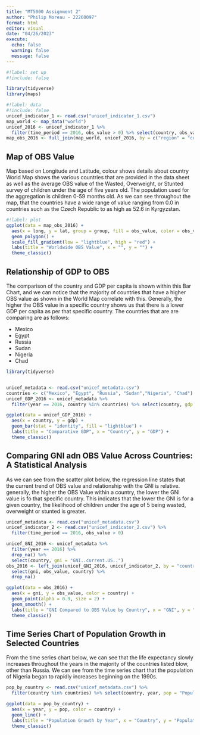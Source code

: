 ```yaml
---
title: "MT5000 Assignment 2"
author: "Philip Moreau - 22260097"
format: html
editor: visual
date: "04/26/2023"
execute: 
  echo: false
  warning: false
  message: false
---
```

```r
#!label: set up 
#!include: false

library(tidyverse)
library(maps)

```

```r
#!label: data 
#!include: false
unicef_indicator_1 <- read.csv("unicef_indicator_1.csv")
map_world <- map_data("world")
unicef_2016 <- unicef_indicator_1 %>%
  filter(time_period == 2016, obs_value > 0) %>% select(country, obs_value)
map_obs_2016 <- full_join(map_world, unicef_2016, by = c("region" = "country"))
```

## Map of OBS Value
Map based on Longitude and Latitude, colour shows details about country
World Map shows the various countries that are provided in the data sheet as well as the average OBS value of the Wasted, Overweight, or Stunted survey of children under the age of five years old. The population used for the aggregation is children 0-59 months old. As we can see throughout the map, that the countries have a wide range of value ranging from 0.0 in countries such as the Czech Republic to as high as 52.6 in Kyrgyzstan.

```r
#!label: plot 
ggplot(data = map_obs_2016) +
  aes(x = long, y = lat, group = group, fill = obs_value, color = obs_value) +
  geom_polygon() +
  scale_fill_gradient(low = "lightblue", high = "red") +
  labs(title = "Worldwide OBS Value", x = "", y = "") +
  theme_classic()
```

## Relationship of GDP to OBS
The comparison of the country and GDP per capita is shown within this Bar Chart, and we can notice that the majority of countries that have a higher OBS value as shown in the World Map correlate with this. Generally, the higher the OBS value in a specific country shows us that there is a lower GDP per capita as per that specific country. The countries that are are comparing are as follows: 

- Mexico 
- Egypt 
- Russia
- Sudan 
- Nigeria 
- Chad

```r
library(tidyverse)


unicef_metadata <- read.csv("unicef_metadata.csv") 
countries <- c("Mexico", "Egypt", "Russia", "Sudan","Nigeria", "Chad")
unicef_GDP_2016 <- unicef_metadata %>%
  filter(year == 2016, country %in% countries) %>% select(country, gdp = "GDP.per.capita..constant.2015.US..")

ggplot(data = unicef_GDP_2016) + 
  aes(x = country, y = gdp) +
  geom_bar(stat = "identity", fill = "lightblue") + 
  labs(title = "Comparative GDP", x = "Country", y = "GDP") +
  theme_classic()
```

## Comparing GNI adn OBS Value Across Countries: A Statistical Analysis
As we can see from the scatter plot below, the regression line states that the current trend of OBS value and relationship with the GNI is relative. generally, the higher the OBS Value within a country, the lower the GNI value is fo that specific country. This indicates that the lower the GNI is for a given country, the likelihood of children under the age of 5 being wasted, overweight or stunted is greater. 


```r
unicef_metadata <- read.csv("unicef_metadata.csv")
unicef_indicator_2 <- read.csv("unicef_indicator_2.csv") %>%
  filter(time_period == 2016, obs_value > 0)

unicef_GNI_2016 <- unicef_metadata %>%
  filter(year == 2016) %>% 
  drop_na() %>%
  select(country, gni = "GNI..current.US..")
obs_2016 <- left_join(unicef_GNI_2016, unicef_indicator_2, by = "country") %>%
  select(gni, obs_value, country) %>%
  drop_na()

ggplot(data = obs_2016) + 
  aes(x = gni, y = obs_value, color = country) +
  geom_point(alpha = 0.9, size = 2) +
  geom_smooth() +
  labs(title = "GNI Compared to OBS Value by Country", x = "GNI", y = "OBS Value") +
  theme_classic()
``` 

## Time Series Chart of Population Growth in Selected Countries 
From the time series chart below, we can see that the life expectancy slowly increases throughout the years in the majority of the countries listed blow, other than Russia. We can see from the time series chart that the population of Nigeria began to rapidly increases beginning on the 1990s. 
```r
pop_by_country <- read.csv("unicef_metadata.csv") %>%
  filter(country %in% countries) %>% select(country, year, pop = "Population..total")

ggplot(data = pop_by_country) + 
  aes(x = year, y = pop, color = country) +
  geom_line() +
  labs(title = "Population Growth by Year", x = "Country", y = "Population") +
  theme_classic()
```